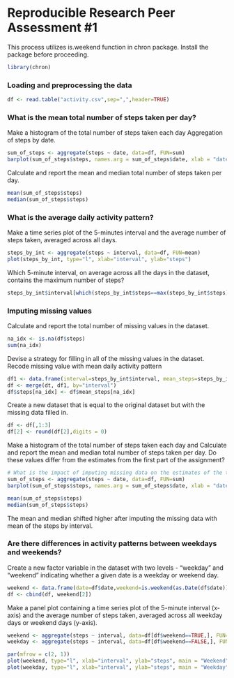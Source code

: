 Reproducible Research Peer Assessment #1
========================================================

This process utilizes is.weekend function in chron package. Install the package before proceeding.

```r
library(chron)
```

### Loading and preprocessing the data

```r
df <- read.table("activity.csv",sep=",",header=TRUE)
```
### What is the mean total number of steps taken per day?

Make a histogram of the total number of steps taken each day Aggregation of steps by date.   

```r
sum_of_steps <- aggregate(steps ~ date, data=df, FUN=sum)
barplot(sum_of_steps$steps, names.arg = sum_of_steps$date, xlab = "date", ylab = "steps")
```

Calculate and report the mean and median total number of steps taken per day.   

```r
mean(sum_of_steps$steps)
median(sum_of_steps$steps)
```

### What is the average daily activity pattern?

Make a time series plot of the 5-minutes interval and the average number of steps taken, averaged across all days.

```r
steps_by_int <- aggregate(steps ~ interval, data=df, FUN=mean)
plot(steps_by_int, type="l", xlab="interval", ylab="steps")
```

Which 5-minute interval, on average across all the days in the dataset, contains the maximum number of steps?

```r
steps_by_int$interval[which(steps_by_int$steps==max(steps_by_int$steps))]
```

### Imputing missing values

Calculate and report the total number of missing values in the dataset.

```r
na_idx <- is.na(df$steps)
sum(na_idx)
```

Devise a strategy for filling in all of the missing values in the dataset. 
Recode missing value with mean daily activity pattern

```r
df1 <- data.frame(interval=steps_by_int$interval, mean_steps=steps_by_int$steps)
df <- merge(dt, df1, by="interval")
df$steps[na_idx] <- df$mean_steps[na_idx]
```

Create a new dataset that is equal to the original dataset but with the missing data filled in.

```r
df <- df[,1:3]
df[2] <- round(df[2],digits = 0)
```

Make a histogram of the total number of steps taken each day and Calculate and report the mean and median total number of steps taken per day. Do these values differ from the estimates from the first part of the assignment? 

```r
# What is the impact of imputing missing data on the estimates of the total daily number of steps?
sum_of_steps <- aggregate(steps ~ date, data=df, FUN=sum)
barplot(sum_of_steps$steps, names.arg = sum_of_steps$date, xlab = "date", ylab = "steps")

mean(sum_of_steps$steps)
median(sum_of_steps$steps)
```

The mean and median shifted higher after imputing the missing data with mean of the steps by interval.

### Are there differences in activity patterns between weekdays and weekends?

Create a new factor variable in the dataset with two levels - "weekday" and "weekend" indicating whether a given date is a weekday or weekend day.

```r
weekend <- data.frame(date=df$date,weekend=is.weekend(as.Date(df$date)))
df <- cbind(df, weekend[2])
```

Make a panel plot containing a time series plot of the 5-minute interval (x-axis) and the average number of steps taken, averaged across all weekday days or weekend days (y-axis). 

```r
weekend <- aggregate(steps ~ interval, data=df[df$weekend==TRUE,], FUN=mean)
weekday <- aggregate(steps ~ interval, data=df[df$weekend==FALSE,], FUN=mean)

par(mfrow = c(2, 1))
plot(weekend, type="l", xlab="interval", ylab="steps", main = "Weekend")
plot(weekday, type="l", xlab="interval", ylab="steps", main = "Weekday")
```
